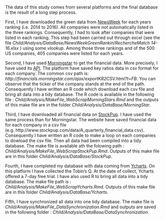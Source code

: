 The data of this study comes from several platforms and the final database is the result of a long step process.

First, I have downloaded the green data from [NewsWeek](http://www.newsweek.com/2014/06/13/newsweeks-green-rankings-2014-253482.html) for each years ranking (i.e. 2014 to 2016). All companies were not automatically listed in the three rankings. Consequently, I had to look after companies that were listed in each ranking. This step had been carried out through excel (see the file *Child/Analysis/DataBase/NewsWeekGreenRankin/RechercheMatch 14-16.xlsx* ) using some *vlookup*. Among those three rankings and of the 500 US companies, 405 companies were listed for each years. 

Second, I have used [Morningstar](http://www.morningstar.be/be/default.aspx) to get the financial data. More precisely, I have used its [API](https://gist.github.com/hahnicity/45323026693cdde6a116#file-morningstar-api-md). The platform have saved key ratios data in csv format for each company. The common csv path is:  *http://financials.morningstar.com/ajax/exportKR2CSV.html?t=FB*. You can observe that the ticker of the company stands at the end of the path. Consequently I have written an R code which download each csv file and bring all data into a tidy database. The R code is available in the following file :  *Child/Analysis/MakeFile_WebScrapMorningStars.Rmd* and the outputs of this make file are in the folder *Child/Analysis/DataBase/MorningStar*. 

Third, I have downloaded all financial data on [StockPup](http://www.stockpup.com/). I have used the same process than for Morningstar. The website have saved financial data for each company in a csv file (e.g. http://www.stockpup.com/data/A_quarterly_financial_data.csv). Consequently I have written an R code to make a loop on each companies to dowload the csv file. Then all data had been compiled into a tidy database. The make file is available ath the folowing path : *Child/Analysis/MakeFile_WebScrapStockPup.Rmd*. Outputs of this make file are in this folder *Child/Analysis/DataBase/StockPup*. 

Fourth, I have completed my database with data coming from [Ycharts](https://ycharts.com/). On this platform I have collected the Tobin's Q. At the date of collect, Ycharts offered a 7-day free trial. I have also used R to bring all data into a tidy database. The make file path is : *Child/Analysis/MakeFile_WebScrapYcharts.Rmd*. Outputs of this make file are in this folder *Child/Analysis/DataBase/Ycharts*. 

Fifth, I have synchronized all data into one tidy database. The make file is *Child/Analysis/MakeFile_DataSynchronization.Rmd* and outputs are saved in the following folder : *Child/Analysis/DataBase/DataSynchronization*.